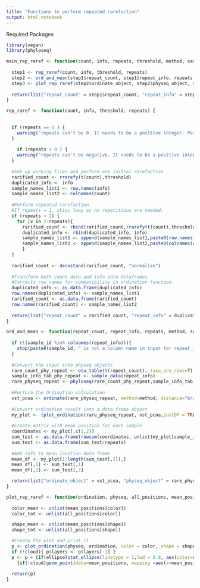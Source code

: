 ```yaml
---
title: "Functions to perform repeated rarefaction"
output: html_notebook
---
```


Required Packages
```r
library(vegan)
library(phyloseq)
```



```r
main_rep_raref <- function(count, info, repeats, threshold, method, sample_id , colorb, shapeb, cloud = FALSE, ellipse = TRUE) {
  
  step1 <- rep_raref(count, info, threshold, repeats)
  step2 <- ord_and_mean(step1$repeat_count, step1$repeat_info, repeats, method, sample_id)
  step3 <- plot_rep_raref(step2$ordinate_object, step2$physeq_object, step2$df_all, step2$df_mean, colorb, shapeb, cloud, ellipse)
  
  return(list("repeat_count" = step1$repeat_count, "repeat_info" = step1$repeat_info, "ordinate_object" = step2$ordinate_object, "physeq_object" = step2$physeq_object, "df_all" = step2$df_all, "df_mean" = step2$df_mean, "plot" = step3))
}

```


```r
rep_raref <- function(count, info, threshold, repeats) {
  
  
  if (repeats == 0 ) {
    warning("repeats can't be 0. It needs to be a positive integer. Performs rarefaction without repetition.")
  }
  
    if (repeats < 0 ) {
    warning("repeats can't be negative. It needs to be a positive integer. Performs rarefaction without repetition.")
  }
  
  #Set up working files and perform one initial rarefaction
  rarified_count <- rrarefy(t(count),threshold)
  duplicated_info <- info
  sample_names_list1 <- row.names(info)
  sample_names_list2 <- colnames(count)
  
  #Perform repeated rarefaction
  #If repeats = 1, skips loop as no repetitions are needed.
  if (repeats > 1) {
    for (x in 2:repeats){
      rarified_count <- rbind(rarified_count,rrarefy(t(count),threshold))
      duplicated_info <- rbind(duplicated_info, info)
      sample_names_list1 <- append(sample_names_list1,paste0(row.names(info), paste0("_", x)))
      sample_names_list2 <- append(sample_names_list2,paste0(colnames(count), paste0("_", x)))
      }
  }
  
  rarified_count <- decostand(rarified_count, "normalize")
  
  #Transform both count data and info into dataframes
  #Corrects row names for compatibility in ordination function.
  duplicated_info <- as.data.frame(duplicated_info)
  row.names(duplicated_info) <- sample_names_list1
  rarified_count <- as.data.frame(rarified_count)
  row.names(rarified_count) <- sample_names_list2
  
  return(list("repeat_count" = rarified_count, "repeat_info" = duplicated_info))
}
```


```r
ord_and_mean <- function(repeat_count, repeat_info, repeats, method, sample_id) {
  
  if (!(sample_id %in% colnames(repeat_info))){
    stop(paste0(sample_id, " is not a column name in input for repeat_info."))
  }
  
  #Convert the input into physeq objects
  rare_count_phy_repeat <- otu_table(t(repeat_count), taxa_are_rows=T)
  sample_info_tab_phy_repeat <- sample_data(repeat_info)
  rare_physeq_repeat <- phyloseq(rare_count_phy_repeat,sample_info_tab_phy_repeat)
  
  #Perform the Ordination calculation
  vst_pcoa <- ordinate(rare_physeq_repeat, method=method, distance="bray")
  
  #Convert ordination result into a data frame object
  my_plot <- (plot_ordination(rare_physeq_repeat, vst_pcoa,justDF = TRUE))
    
  #Create matrix with mean position for each sample
  coordinates <- my_plot[,c(1,2)]
  sum_test <- as.data.frame(rowsum(coordinates, unlist(my_plot[sample_id])))
  sum_test <- as.data.frame(sum_test/repeats)
  
  #Add info to mean location data frame
  mean_df <- my_plot[1:length(sum_test[,1]),]
  mean_df[,1] <- sum_test[,1]
  mean_df[,2] <- sum_test[,2]

  return(list("ordinate_object" = vst_pcoa, "physeq_object" = rare_physeq_repeat, "df_all" = my_plot, "df_mean" = mean_df))
}
```


```r
plot_rep_raref <- function(ordination, physeq, all_positions, mean_positions, color, shape, cloud, ellipse) {
  
  color_mean <- unlist(mean_positions[color])
  color_tot <- unlist(all_positions[color])

  shape_mean <- unlist(mean_positions[shape])
  shape_tot <- unlist(all_positions[shape])

  #Create the plot and print it
  p <- plot_ordination(physeq, ordination, color = color, shape = shape)
  if (!cloud){ p$layers <- p$layers[-1] }
  p <- p + {if(ellipse)stat_ellipse(linetype = 1,lwd = 0.8, aes(color=color_tot, group=all_positions$sample_id))} +
    {if(!cloud)geom_point(data=mean_positions, mapping =aes(x=mean_positions[,1], y=mean_positions[,2], color=color_mean, shape=shape_mean))}
  
  return(p)
}
  

```




